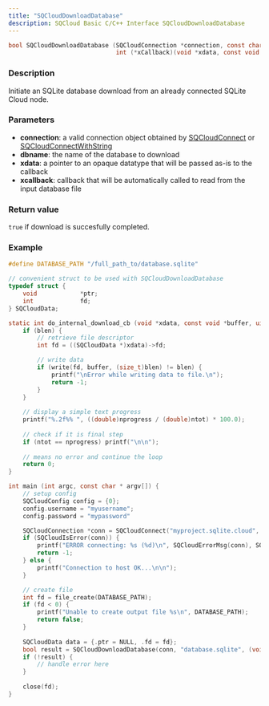 ```yaml
---
title: "SQCloudDownloadDatabase"
description: SQCloud Basic C/C++ Interface SQCloudDownloadDatabase
---
```


```c
bool SQCloudDownloadDatabase (SQCloudConnection *connection, const char *dbname, void *xdata,
                              int (*xCallback)(void *xdata, const void *buffer, uint32_t blen, int64_t ntot, int64_t nprogress));
```

### Description
Initiate an SQLite database download from an already connected SQLite Cloud node. 

### Parameters
* **connection**: a valid connection object obtained by [SQCloudConnect](/docs/sdk/c/sqcloudconnect) or [SQCloudConnectWithString](/docs/sdk/c/sqcloudconnectwithstring)
* **dbname**: the name of the database to download
* **xdata**: a pointer to an opaque datatype that will be passed as-is to the callback
* **xcallback**: callback that will be automatically called to read from the input database file

### Return value
`true` if download is succesfully completed.

### Example
```c
#define DATABASE_PATH "/full_path_to/database.sqlite"

// convenient struct to be used with SQCloudDownloadDatabase
typedef struct {
    void            *ptr;
    int             fd;
} SQCloudData;

static int do_internal_download_cb (void *xdata, const void *buffer, uint32_t blen, int64_t ntot, int64_t nprogress) {
    if (blen) {
        // retrieve file descriptor
        int fd = ((SQCloudData *)xdata)->fd;

        // write data
        if (write(fd, buffer, (size_t)blen) != blen) {
            printf("\nError while writing data to file.\n");
            return -1;
        }
    }
    
    // display a simple text progress
    printf("%.2f%% ", ((double)nprogress / (double)ntot) * 100.0);
    
    // check if it is final step
    if (ntot == nprogress) printf("\n\n");
    
    // means no error and continue the loop
    return 0;
}

int main (int argc, const char * argv[]) {
    // setup config
    SQCloudConfig config = {0};
    config.username = "myusername";
    config.password = "mypassword"

    SQCloudConnection *conn = SQCloudConnect("myproject.sqlite.cloud", SQCLOUD_DEFAULT_PORT, &config);
    if (SQCloudIsError(conn)) {
        printf("ERROR connecting: %s (%d)\n", SQCloudErrorMsg(conn), SQCloudErrorCode(conn));
        return -1;
    } else {
        printf("Connection to host OK...\n\n");
    }

    // create file
    int fd = file_create(DATABASE_PATH);
    if (fd < 0) {
        printf("Unable to create output file %s\n", DATABASE_PATH);
        return false;
    }
    
    SQCloudData data = {.ptr = NULL, .fd = fd};
    bool result = SQCloudDownloadDatabase(conn, "database.sqlite", (void *)&data, do_internal_download_cb);
    if (!result) {
        // handle error here
    }
    
    close(fd);
}
```